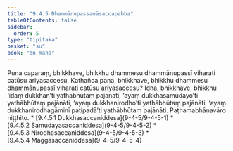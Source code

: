 ```yaml
---
title: "9.4.5 Dhammānupassanāsaccapabba"
tableOfContents: false
sidebar:
  order: 5
type: "tipitaka"
basket: "su"
book: "dn-maha"
---
```



<DynamicBreadcrumb />

<Division number="386" book="dn-maha" bookNo="7" page="243">

<Paragraph number="1034" book="dn-maha">
Puna caparaṃ, bhikkhave, bhikkhu dhammesu dhammānupassī viharati catūsu ariyasaccesu. Kathañca pana, bhikkhave, bhikkhu dhammesu dhammānupassī viharati catūsu ariyasaccesu? Idha, bhikkhave, bhikkhu ‘idaṃ dukkhan’ti yathābhūtaṃ pajānāti, ‘ayaṃ dukkhasamudayo’ti yathābhūtaṃ pajānāti, ‘ayaṃ dukkhanirodho’ti yathābhūtaṃ pajānāti, ‘ayaṃ dukkhanirodhagāminī paṭipadā’ti yathābhūtaṃ pajānāti.




</Paragraph>
</Division>

<Paragraph number="1035" type="center" book="dn-maha">
Paṭhamabhāṇavāro niṭṭhito.



</Paragraph>

<TableOfContents book="dn-maha" section="9.4.5">
* [9.4.5.1 Dukkhasaccaniddesa](9-4-5/9-4-5-1)
* [9.4.5.2 Samudayasaccaniddesa](9-4-5/9-4-5-2)
* [9.4.5.3 Nirodhasaccaniddesa](9-4-5/9-4-5-3)
* [9.4.5.4 Maggasaccaniddesa](9-4-5/9-4-5-4)
</TableOfContents>